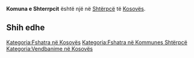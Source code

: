 {{Fshat në 
 | Emri                = Komuna e Shterrpcit
 | EmriAlt                = 
 | NAME_SHORT_FORM=      
 | NAME_GENERIC=      
 | NAME_SORT_NAME_RO=      KOMUNAESHTERRPCIT
 | FULL_NAME_RO = Komuna e Shterrpcit
 | FULL_NAME_ND_RO=Komuna e Shterrpcit
 | SORT_NAME_RG=SHTERRPCIT KOMUNAE
 | FULL_NAME_RG=Shterrpcit, Komuna e
 | FULL_NAME_ND_RG=Shterrpcit, Komuna e
 | SRP_NAME_SHORT_FORM=      
 | SRP_NAME_GENERIC=      
 | SRP_NAME_SORT_NAME_RO=      
 | SRP_FULL_NAME_RO = 
 | SRP_FULL_NAME_ND_RO=
 | SRP_SORT_NAME_RG=
 | SRP_FULL_NAME_RG=
 | SRP_FULL_NAME_ND_RG=
 | Emri (Rasa dhanore) = 
 | Figura              = 
 | Shteti              = Kosovo
 | Komuna              = Shtërpcë
 | Kodi postar         = 
 | Sipërfaqja          = 

 | Popullsia           = 

 | Regj. i popullsisë  = 
 | Dend. e popullsisë  = 
 | Faqja zyrtare       = 
 <!--- Koordinatat ----> 
 | Gjerësia            = 42.233333
 | Gjatësia            = 21
 | Lartësia            = 
}}
'''Komuna e Shterrpcit''' është një [[]] në [[Shtërpcë]] të [[Kosovës]].

<!-- == Gjeografia == -->
<!-- == Historia == -->
<!-- == Demografia == -->
== Shih edhe ==
{{Komuna Shtërpcë}}
{{Kosovo-Administrata-Cung}}

[[Kategoria:Fshatra në Kosovës]]
[[Kategoria:Fshatra në Kommunes Shtërpcë]]
[[Kategoria:Vendbanime në Kosovës]]